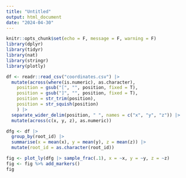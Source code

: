 ```yaml
---
title: "Untitled"
output: html_document
date: "2024-04-30"
---
```


```r
knitr::opts_chunk$set(echo = F, message = F, warning = F)
library(dplyr)
library(tidyr)
library(nat)
library(stringr)
library(plotly)
```

```r
df <- readr::read_csv("coordinates.csv") |> 
  mutate(across(where(is.numeric), as.character),
    position = gsub("[", "", position, fixed = T),
    position = gsub("]", "", position, fixed = T),
    position = str_trim(position),
    position = str_squish(position)
    ) |> 
  separate_wider_delim(position, " ", names = c("x", "y", "z")) |> 
  mutate(across(c(x, y, z), as.numeric))
```

```r
dfg <- df |> 
  group_by(root_id) |> 
  summarise(x = mean(x), y = mean(y), z = mean(z)) |> 
  mutate(root_id = as.character(root_id))
```


```r
fig <- plot_ly(dfg |> sample_frac(.1), x = ~x, y = ~y, z = ~z)
fig <- fig %>% add_markers()
fig
```

